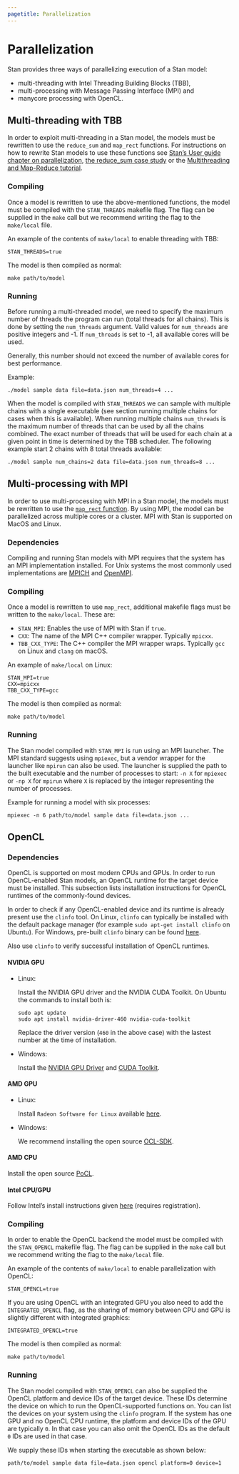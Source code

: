 ```yaml
---
pagetitle: Parallelization
---
```


# Parallelization {#parallelization}

Stan provides three ways of parallelizing execution of a Stan model:

- multi-threading with Intel Threading Building Blocks (TBB),
- multi-processing with Message Passing Interface (MPI) and
- manycore processing with OpenCL.

## Multi-threading with TBB

In order to exploit multi-threading in a Stan model, the models must be
rewritten to use the `reduce_sum` and `map_rect` functions. For instructions
on how to rewrite Stan models to use these functions see [Stan's User guide chapter on parallelization](../stan-users-guide/parallelization.Rmd), [the reduce_sum case study](https://mc-stan.org/users/documentation/case-studies/reduce_sum_tutorial.html) or the [Multithreading and Map-Reduce tutorial](https://github.com/rmcelreath/cmdstan_map_rect_tutorial).

### Compiling

Once a model is rewritten to use the above-mentioned functions, the model
must be compiled with the `STAN_THREADS` makefile flag. The flag can be
supplied in the `make` call but we recommend writing the flag to the
`make/local` file.

An example of the contents of `make/local` to enable threading with TBB:

```
STAN_THREADS=true
```

The model is then compiled as normal:
```
make path/to/model
```

### Running

Before running a multi-threaded model, we need to specify the maximum number of threads
the program can run (total threads for all chains). This is done by setting the `num_threads`
argument. Valid values for `num_threads` are positive integers and -1. If `num_threads` is set
to -1, all available cores will be used.

Generally, this number should not exceed the number of available cores for best performance.

Example:

```
./model sample data file=data.json num_threads=4 ...
```

When the model is compiled with `STAN_THREADS` we can sample with multiple chains with a single
executable (see section [running multiple chains]{#multi-chain-sampling} for cases when this is
available). When running multiple chains `num_threads` is the maximum number of threads that can
be used by all the chains combined. The exact number of threads that will be used for each chain
at a given point in time is determined by the TBB scheduler. The following example start 2 chains
with 8 total threads available:

```
./model sample num_chains=2 data file=data.json num_threads=8 ...
```

## Multi-processing with MPI

In order to use multi-processing with MPI in a Stan model, the models must be
rewritten to use the [`map_rect` function](../functions-reference/higher-order_functions.Rmd#functions-map). By using MPI, the model can be parallelized across multiple cores or a cluster. MPI with Stan is supported on MacOS and Linux.

### Dependencies

Compiling and running Stan models with MPI requires that the system
has an MPI implementation installed. For Unix systems the most commonly used
implementations are [MPICH](https://www.mpich.org/) and [OpenMPI](https://www.open-mpi.org/).

### Compiling

Once a model is rewritten to use `map_rect`, additional makefile flags
must be written to the `make/local`. These are:

- `STAN_MPI`: Enables the use of MPI with Stan if `true`.
- `CXX`: The name of the MPI C++ compiler wrapper. Typically `mpicxx`.
- `TBB_CXX_TYPE`: The C++ compiler the MPI wrapper wraps. Typically `gcc` on Linux and `clang` on macOS.

An example of `make/local` on Linux:

```
STAN_MPI=true
CXX=mpicxx
TBB_CXX_TYPE=gcc
```
The model is then compiled as normal:
```
make path/to/model
```
### Running

The Stan model compiled with `STAN_MPI` is run using an MPI launcher. The MPI standard
suggests using `mpiexec`, but a vendor wrapper for the launcher like `mpirun` can also be used.
The launcher is supplied the path to the built executable and the number of processes to start:
`-n X` for `mpiexec` or `-np X` for `mpirun` where `X` is replaced by the integer representing
the number of processes.

Example for running a model with six processes:
```
mpiexec -n 6 path/to/model sample data file=data.json ...
```

## OpenCL

### Dependencies

OpenCL is supported on most modern CPUs and GPUs. In order to run OpenCL-enabled Stan models,
an OpenCL runtime for the target device must be installed. This subsection lists installation
instructions for OpenCL runtimes of the commonly-found devices.

In order to check if any OpenCL-enabled device and its runtime is already present use the
`clinfo` tool. On Linux, `clinfo` can typically be installed with the default package manager
(for example `sudo apt-get install clinfo` on Ubuntu). For Windows, pre-built `clinfo` binary
can be found [here](https://github.com/Oblomov/clinfo#windows-support).

Also use `clinfo` to verify successful installation of OpenCL runtimes.

#### NVIDIA GPU

- Linux:

  Install the NVIDIA GPU driver and the  NVIDIA CUDA Toolkit.
  On Ubuntu the commands to install both is:
  ```
  sudo apt update
  sudo apt install nvidia-driver-460 nvidia-cuda-toolkit
  ```

  Replace the driver version (`460` in the above case) with the lastest number at the time of installation.

- Windows:

  Install the [NVIDIA GPU Driver](https://www.nvidia.com/Download/index.aspx) and [CUDA Toolkit](https://developer.nvidia.com/cuda-toolkit).

#### AMD GPU

- Linux:

  Install `Radeon Software for Linux` available [here](https://www.amd.com/en/support/kb/release-notes/rn-amdgpu-unified-linux-20-40).

- Windows:

  We recommend installing the open source [OCL-SDK](https://github.com/GPUOpen-LibrariesAndSDKs/OCL-SDK/releases).

#### AMD CPU

Install the open source [PoCL](http://portablecl.org/download.html).

#### Intel CPU/GPU

Follow Intel's install instructions given [here](https://software.intel.com/content/www/us/en/develop/articles/opencl-drivers.html) (requires registration).

### Compiling

In order to enable the OpenCL backend the model
must be compiled with the `STAN_OPENCL` makefile flag. The flag can be
supplied in the `make` call but we recommend writing the flag to the
`make/local` file.

An example of the contents of `make/local` to enable parallelization
with OpenCL:

```
STAN_OPENCL=true
```

If you are using OpenCL with an integrated GPU you also need to add the `INTEGRATED_OPENCL` flag, as the sharing of memory between CPU and GPU is slightly different with integrated graphics:

```
INTEGRATED_OPENCL=true
```

The model is then compiled as normal:
```
make path/to/model
```

### Running

The Stan model compiled with `STAN_OPENCL` can also be supplied the OpenCL platform and device IDs
of the target device. These IDs determine the device on which to run the OpenCL-supported functions on.
You can list the devices on your system using the `clinfo` program. If the system has one GPU and
no OpenCL CPU runtime, the platform and device IDs of the GPU are typically `0`. In that case
you can also omit the OpenCL IDs as the default `0` IDs are used in that case.

We supply these IDs when starting the executable as shown below:
```
path/to/model sample data file=data.json opencl platform=0 device=1
```